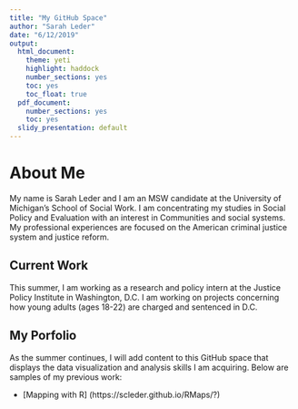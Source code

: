 ```yaml
---
title: "My GitHub Space"
author: "Sarah Leder"
date: "6/12/2019"
output: 
  html_document: 
    theme: yeti
    highlight: haddock
    number_sections: yes
    toc: yes
    toc_float: true
  pdf_document: 
    number_sections: yes
    toc: yes
  slidy_presentation: default
---
```

# About Me 
My name is Sarah Leder and I am an MSW candidate at the University of Michigan's School of Social Work. I am concentrating my studies in Social Policy and Evaluation with an interest in Communities and social systems. My professional experiences are focused on the American criminal justice system and justice reform.

## Current Work
This summer, I am working as a research and policy intern at the Justice Policy Institute in Washington, D.C. I am working on projects concerning how young adults (ages 18-22) are charged and sentenced in D.C.

## My Porfolio
As the summer continues, I will add content to this GitHub space that displays the data visualization and analysis skills I am acquiring. Below are samples of my previous work:

* [Mapping with R] (https://scleder.github.io/RMaps/?)